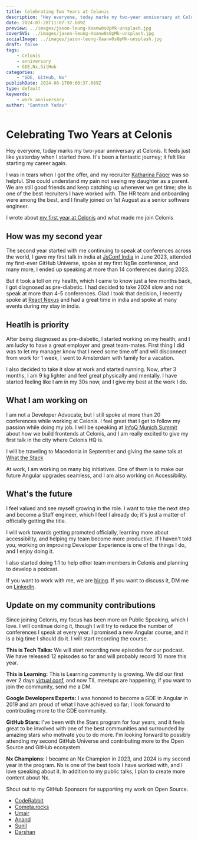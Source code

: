 ```yaml
---
title: Celebrating Two Years at Celonis
description: "Hey everyone, today marks my two-year anniversary at Celonis. It feels just like yesterday when I started there. It's been a fantastic journey; it felt like starting my career again."
date: 2024-07-28T11:07:37.689Z
preview: ../images/jason-leung-Xaanw0s0pMk-unsplash.jpg
coverSVG: ../images/jason-leung-Xaanw0s0pMk-unsplash.jpg
socialImage: ../images/jason-leung-Xaanw0s0pMk-unsplash.jpg
draft: false
tags:
    - Celonis
    - anniversary
    - GDE,Nx,GitHub
categories:
    - "GDE, GitHub, Nx"
publishDate: 2024-08-1T00:00:37.689Z
type: default
keywords:
    - work anniversary
author: "Santosh Yadav"
---
```



# Celebrating Two Years at Celonis

Hey everyone, today marks my two-year anniversary at Celonis. It feels just like yesterday when I started there. It's been a fantastic journey; it felt like starting my career again.

I was in tears when I got the offer, and my recruiter [Katharina Fäger](https://www.linkedin.com/in/katharina-faeger/) was so helpful. She could understand my pain not seeing my daughter as a parent. We are still good friends and keep catching up whenever we get time; she is one of the best recruiters I have worked with. The HR team and onboarding were among the best, and I finally joined on 1st August as a senior software engineer.

I wrote about [my first year at Celonis]([https://www.santoshyadav.dev/blog/2023-07-22-celebrating-one-year-at-celonis-my-reflections/](https://www.santoshyadav.dev/blog/2023-07-22-celebrating-one-year-at-celonis-my-reflections/)) and what made me join Celonis

## How was my second year

The second year started with me continuing to speak at conferences across the world, I gave my first talk in india at [JsConf India](https://jsconf.in/) in June 2023, attended my first-ever GitHub Universe, spoke at my first NgBe conference, and many more, I ended up speaking at more than 14 conferences during 2023.

<BlogImage src={github} alt="My first GitHub universe" />

But it took a toll on my health, which I came to know just a few months back, I got diagnosed as pre-diabetic. I had decided to take 2024 slow and not speak at more than 4-5 conferences. Glad I took that decision, I recently spoke at [React Nexus](https://reactnexus.com) and had a great time in india and spoke at many events during my stay in india.

## Heatlh is priority

After being diagnosed as pre-diabetic, I started working on my health, and I am lucky to have a great employer and great team-mates. First thing I did was to let my manager know that I need some time off and will disconnect from work for 1 week, I went to Amsterdam with family for a vacation.

I also decided to take it slow at work and started running. Now, after 3 months, I am 9 kg lighter and feel great physically and mentally. I have started feeling like I am in my 30s now, and I give my best at the work I do.

## What I am working on

I am not a Developer Advocate, but I still spoke at more than 20 conferences while working at Celonis. I feel great that I get to follow my passion while doing my job. I will be speaking at [InfoQ Munich Summit](https://devsummit.infoq.com/speakers/santoshyadav) about how we build frontends at Celonis, and I am really excited to give my first talk in the city where Celonis HQ is.

I will be traveling to Macedonia in September and giving the same talk at [What the Stack](https://wts.sh/)

At work, I am working on many big initiatives. One of them is to make our future Angular upgrades seamless, and I am also working on Accessibility.

## What's the future

I feel valued and see myself growing in the role. I want to take the next step and become a Staff engineer, which I feel I already do; it's just a matter of officially getting the title.

I will work towards getting promoted officially, learning more about accessibility, and helping my team become more productive. If I haven't told you, working on improving Developer Experience is one of the things I do, and I enjoy doing it.

I also started doing 1:1 to help other team members in Celonis and planning to develop a podcast.

If you want to work with me, we are [hiring](https://www.celonis.com/careers/jobs/). If you want to discuss it, DM me on [LinkedIn](https://www.linkedin.com/in/santoshyadavdev/). 

## Update on my community contributions

Since joining Celonis, my focus has been more on Public Speaking, which I love. I will continue doing it, though I will try to reduce the number of conferences I speak at every year. I promised a new Angular course, and it is a big time I should do it. I will start recording the course.

**This is Tech Talks:** We will start recording new episodes for our podcast. We have released 12 episodes so far and will probably record 10 more this year.

**This is Learning:** This is Learning community is growing. We did our first ever 2 days [virtual conf](https://til-conf.netlify.app/), and now TIL meetups are happening; if you want to join the community, send me a DM.

**Google Developers Experts:** I was honored to become a GDE in Angular in 2019 and am proud of what I have achieved so far; I look forward to contributing more to the GDE community.

**GitHub Stars:** I've been with the Stars program for four years, and it feels great to be involved with one of the best communities and surrounded by amazing stars who motivate you to do more. I'm looking forward to possibly attending my second GitHub Universe and contributing more to the Open Source and GitHub ecosystem.

**Nx Champions:** I became an Nx Champion in 2023, and 2024 is my second year in the program. Nx is one of the best tools I have worked with, and I love speaking about it. In addition to my public talks, I plan to create more content about Nx.

Shout out to my GitHub Sponsors for supporting my work on Open Source.

- [CodeRabbit](https://www.coderabbit.ai/)
- [Cometa.rocks](https://github.com/cometa-rocks/)
- [Umair](https://twitter.com/_UmairHafeez_)
- [Anand](https://twitter.com/AnandChowdhary)
- [Sunil](https://twitter.com/sunil_designer)
- [Darshan](https://twitter.com/dr5hn)